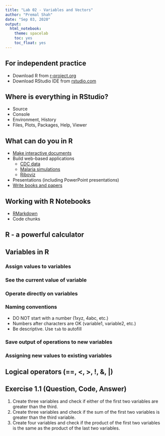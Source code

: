 ```yaml
---
title: "Lab 02 - Variables and Vectors"
author: "Premal Shah"
date: "Sep 03, 2020"
output: 
  html_notebook:
    theme: spacelab
    toc: yes
    toc_float: yes
---
```


## For independent practice

- Download R from [r-project.org](https://www.r-project.org/)
- Download RStudio IDE from [rstudio.com](https://www.rstudio.com/products/rstudio/download/)

## Where is everything in RStudio?

- Source 
- Console
- Environment, History
- Files, Plots, Packages, Help, Viewer

## What can do you in R
- [Make interactive documents](http://timelyportfolio.github.io/rCharts_nyt_home_price/)
- Build web-based applications
  - [CDC data](https://gallery.shinyapps.io/CDCPlot/)
  - [Malaria simulations](https://econometricsbysimulation.shinyapps.io/Dynamic-Pro/)
  - [Riboviz](https://riboviz.org/GeneBased.html)
- Presentations (including PowerPoint presentations)
- [Write books and papers](https://bookdown.org/yihui/bookdown/)

## Working with R Notebooks
- [RMarkdown](https://rmarkdown.rstudio.com/lesson-1.html)
- Code chunks

## R - a powerful calculator

## Variables in R

### Assign values to variables

### See the current value of variable

### Operate directly on variables

### Naming conventions
  - DO NOT start with a number (1xyz, 4abc, etc.)
  - Numbers after characters are OK (variable1, variable2, etc.)
  - Be descriptive. Use `tab` to autofill
  
### Save output of operations to new variables

### Assigning new values to existing variables

## Logical operators (==, <, >, !, &, |)

## Exercise 1.1 (Question, Code, Answer)
1. Create three variables and check if either of the first two variables are greater than the third.
2. Create three variables and check if the sum of the first two variables is greater than the third variable.
3. Create four variables and check if the product of the first two variables is the same as the product of the last two variables.
